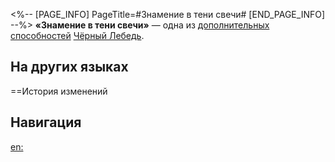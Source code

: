 <%-- [PAGE_INFO]
PageTitle=#Знамение в тени свечи#
[END_PAGE_INFO] --%>
{{Навык Инфобокс
|Название         = Знамение в тени свечи
|Изображение      = След Знамение в тени свечи.png
|Персонаж         = Чёрный Лебедь
|Тип              = Доп. способность
|Возвышение       = 6
|Длительность     = 
|Описание         = Наносимый урон повышается на 60% от шанса попадания эффектов персонажа до макс. 72%.
|Свойство1        = 
|Масштабирование1 = 
}}
'''«Знамение в тени свечи»''' — одна из [[дополнительная способность|дополнительных способностей]] [[Чёрный Лебедь]].

==На других языках==
{{На других языках
|en   = Candleflame's Portent
|zhs  = 烛影朕兆
|zht  = 燭影朕兆
|ja   = ロウソクの{{Rubi|影|かげ}}が{{Rubi|示|しめ}}す{{Rubi|予兆|よちょう}}
|ko   = 촛불 그림자의 징조
|es   = El portento de las llamas
|fr   = Présage de la flamme de bougie
|ru   = Знамение в тени свечи
|th   = Candleflame's Portent
|vi   = Điềm Báo Dưới Ánh Nến
|de   = Omen im Kerzenlicht
|id   = Candleflame's Portent
|pt   = Presságio da Chama da Vela
}}

==История изменений
{{История изменений|3.5}}

==Навигация==
{{Навык Навбокс|Чёрный Лебедь}}

[[en:]]